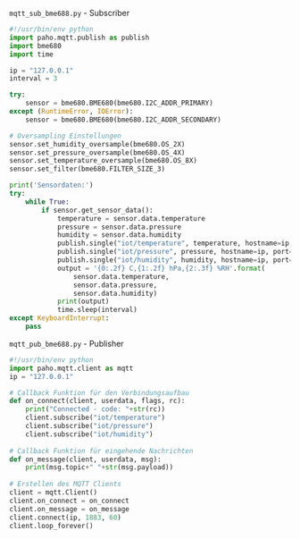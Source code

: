 ::: solution
`mqtt_sub_bme688.py` - Subscriber
```python
#!/usr/bin/env python
import paho.mqtt.publish as publish 
import bme680
import time

ip = "127.0.0.1"  
interval = 3 

try:                                               
    sensor = bme680.BME680(bme680.I2C_ADDR_PRIMARY)   
except (RuntimeError, IOError):
    sensor = bme680.BME680(bme680.I2C_ADDR_SECONDARY)

# Oversampling Einstellungen
sensor.set_humidity_oversample(bme680.OS_2X)           
sensor.set_pressure_oversample(bme680.OS_4X)           
sensor.set_temperature_oversample(bme680.OS_8X)        
sensor.set_filter(bme680.FILTER_SIZE_3)               

print('Sensordaten:')
try:
    while True:
        if sensor.get_sensor_data():                             
            temperature = sensor.data.temperature
            pressure = sensor.data.pressure
            humidity = sensor.data.humidity
            publish.single("iot/temperature", temperature, hostname=ip, port=1883)
            publish.single("iot/pressure", pressure, hostname=ip, port=1883)
            publish.single("iot/humidity", humidity, hostname=ip, port=1883)
            output = '{0:.2f} C,{1:.2f} hPa,{2:.3f} %RH'.format( 
                sensor.data.temperature,                        
                sensor.data.pressure,                          
                sensor.data.humidity)                        
            print(output)
            time.sleep(interval)
except KeyboardInterrupt:
    pass
```

`mqtt_pub_bme688.py` - Publisher
```python
#!/usr/bin/env python
import paho.mqtt.client as mqtt 
ip = "127.0.0.1"         

# Callback Funktion für den Verbindungsaufbau
def on_connect(client, userdata, flags, rc): 
    print("Connected - code: "+str(rc)) 
    client.subscribe("iot/temperature")              
    client.subscribe("iot/pressure")             
    client.subscribe("iot/humidity")                  
  
# Callback Funktion für eingehende Nachrichten
def on_message(client, userdata, msg):       
    print(msg.topic+" "+str(msg.payload))    
  
# Erstellen des MQTT Clients
client = mqtt.Client()                       
client.on_connect = on_connect                
client.on_message = on_message
client.connect(ip, 1883, 60)                 
client.loop_forever()                        
```
:::
